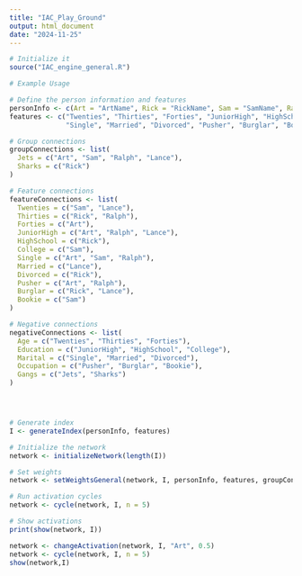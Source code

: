 ```yaml
---
title: "IAC_Play_Ground"
output: html_document
date: "2024-11-25"
---
```

```r
# Initialize it
source("IAC_engine_general.R")
```

```r
# Example Usage

# Define the person information and features
personInfo <- c(Art = "ArtName", Rick = "RickName", Sam = "SamName", Ralph = "RalphName", Lance = "LanceName")
features <- c("Twenties", "Thirties", "Forties", "JuniorHigh", "HighSchool", "College", 
              "Single", "Married", "Divorced", "Pusher", "Burglar", "Bookie", "Jets", "Sharks")

# Group connections
groupConnections <- list(
  Jets = c("Art", "Sam", "Ralph", "Lance"),
  Sharks = c("Rick")
)

# Feature connections
featureConnections <- list(
  Twenties = c("Sam", "Lance"),
  Thirties = c("Rick", "Ralph"),
  Forties = c("Art"),
  JuniorHigh = c("Art", "Ralph", "Lance"),
  HighSchool = c("Rick"),
  College = c("Sam"),
  Single = c("Art", "Sam", "Ralph"),
  Married = c("Lance"),
  Divorced = c("Rick"),
  Pusher = c("Art", "Ralph"),
  Burglar = c("Rick", "Lance"),
  Bookie = c("Sam")
)

# Negative connections
negativeConnections <- list(
  Age = c("Twenties", "Thirties", "Forties"),
  Education = c("JuniorHigh", "HighSchool", "College"),
  Marital = c("Single", "Married", "Divorced"),
  Occupation = c("Pusher", "Burglar", "Bookie"),
  Gangs = c("Jets", "Sharks")
)





```

```r
# Generate index
I <- generateIndex(personInfo, features)

# Initialize the network
network <- initializeNetwork(length(I))

# Set weights
network <- setWeightsGeneral(network, I, personInfo, features, groupConnections, featureConnections, negativeConnections, weightValue = 0.1)

# Run activation cycles
network <- cycle(network, I, n = 5)

# Show activations
print(show(network, I))


```

```r

network <- changeActivation(network, I, "Art", 0.5)
network <- cycle(network, I, n = 5)
show(network,I)
```
